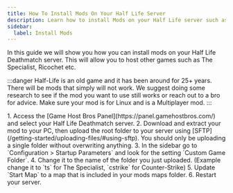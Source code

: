 ```yaml
---
title: How To Install Mods On Your Half Life Server
description: Learn how to install Mods on your Half Life server such as The Specialist.
sidebar:
  label: Install Mods
---
```


In this guide we will show you how you can install mods on your Half Life Deathmatch server. This will allow you to host other games such as The Specialist, Ricochet etc.

:::danger
Half-Life is an old game and it has been around for 25+ years. There will be mods that simply will not work. We suggest doing some research to see if the mod you want to use still works or reach out to a bro for advice. Make sure your mod is for Linux and is a Multiplayer mod.
:::

<Steps>
1. Access the [Game Host Bros Panel](https://panel.gamehostbros.com/) and select your Half Life Deathmatch server.
2. Download and extract your mod to your PC, then upload the root folder to your server using [SFTP](/getting-started/uploading-files/#using-sftp). You should only be uploading a single folder without overwriting anything.
3. In the sidebar go to `Configuration > Startup Parameters` and look for the setting `Custom Game Folder`.
4. Change it to the name of the folder you just uploaded. (Example change it to `ts` for The Specialist, `cstrike` for Counter-Strike)
5. Update `Start Map` to a map that is included in your mods maps folder.
6. Restart your server.
</Steps>